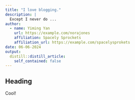 ```yaml
---
title: "I love blogging."
description: |
  Except I never do ...
author:
  - name: Yiming Yan
    url: https://example.com/norajones
    affiliation: Spacely Sprockets
    affiliation_url: https://example.com/spacelysprokets
date: 06-06-2024
output:
  distill::distill_article:
    self_contained: false
---
```


## Heading

Cool!